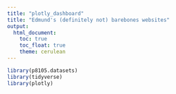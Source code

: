```yaml
---
title: "plotly_dashboard"
title: "Edmund's (definitely not) barebones websites"
output: 
  html_document:
    toc: true
    toc_float: true
    theme: cerulean
---
```


```r
library(p8105.datasets)
library(tidyverse)
library(plotly)
```

